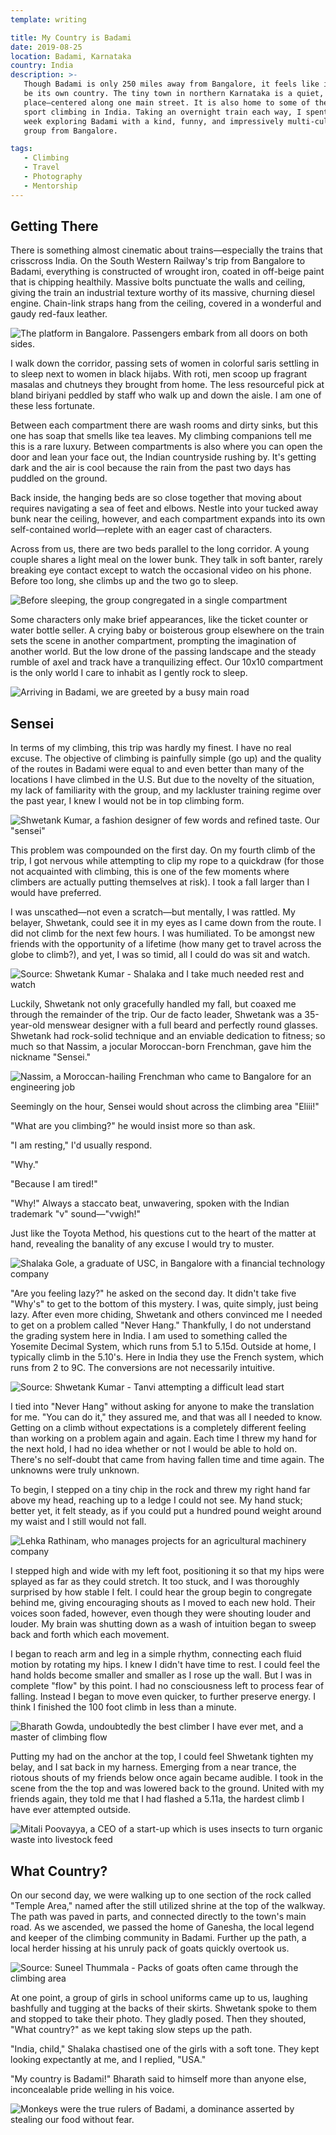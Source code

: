 ```yaml
---
template: writing

title: My Country is Badami
date: 2019-08-25
location: Badami, Karnataka
country: India
description: >-
   Though Badami is only 250 miles away from Bangalore, it feels like it could
   be its own country. The tiny town in northern Karnataka is a quiet, religious
   place—centered along one main street. It is also home to some of the best
   sport climbing in India. Taking an overnight train each way, I spent the last
   week exploring Badami with a kind, funny, and impressively multi-cultural
   group from Bangalore.

tags:
   - Climbing
   - Travel
   - Photography
   - Mentorship
---
```



## Getting There

There is something almost cinematic about trains—especially the trains that
crisscross India. On the South Western Railway's trip from Bangalore to Badami,
everything is constructed of wrought iron, coated in off-beige paint that is
chipping healthily. Massive bolts punctuate the walls and ceiling, giving the
train an industrial texture worthy of its massive, churning diesel engine.
Chain-link straps hang from the ceiling, covered in a wonderful and gaudy
red-faux leather.

![The platform in Bangalore. Passengers embark from all doors on both sides.](../images/train.jpg)

I walk down the corridor, passing sets of women in colorful saris settling in to
sleep next to women in black hijabs. With roti, men scoop up fragrant masalas
and chutneys they brought from home. The less resourceful pick at bland biriyani
peddled by staff who walk up and down the aisle. I am one of these less
fortunate.

Between each compartment there are wash rooms and dirty sinks, but this one has
soap that smells like tea leaves. My climbing companions tell me this is a rare
luxury. Between compartments is also where you can open the door and lean your
face out, the Indian countryside rushing by. It's getting dark and the air is
cool because the rain from the past two days has puddled on the ground.

Back inside, the hanging beds are so close together that moving about requires
navigating a sea of feet and elbows. Nestle into your tucked away bunk near the
ceiling, however, and each compartment expands into its own self-contained
world—replete with an eager cast of characters.

Across from us, there are two beds parallel to the long corridor. A young couple
shares a light meal on the lower bunk. They talk in soft banter, rarely breaking
eye contact except to watch the occasional video on his phone. Before too long,
she climbs up and the two go to sleep.

![Before sleeping, the group congregated in a single compartment](../images/IMG_9244.jpg)

Some characters only make brief appearances, like the ticket counter or water
bottle seller. A crying baby or boisterous group elsewhere on the train sets the
scene in another compartment, prompting the imagination of another world. But
the low drone of the passing landscape and the steady rumble of axel and track
have a tranquilizing effect. Our 10x10 compartment is the only world I care to
inhabit as I gently rock to sleep.

![Arriving in Badami, we are greeted by a busy main road](../images/DSCF4419.jpg)

## Sensei

In terms of my climbing, this trip was hardly my finest. I have no real excuse.
The objective of climbing is painfully simple (go up) and the quality of the
routes in Badami were equal to and even better than many of the locations I have
climbed in the U.S. But due to the novelty of the situation, my lack of
familiarity with the group, and my lackluster training regime over the past
year, I knew I would not be in top climbing form.

![Shwetank Kumar, a fashion designer of few words and refined taste. Our "sensei"](../images/climb.jpg)

This problem was compounded on the first day. On my fourth climb of the trip, I
got nervous while attempting to clip my rope to a quickdraw (for those not
acquainted with climbing, this is one of the few moments where climbers are
actually putting themselves at risk). I took a fall larger than I would have
preferred.

I was unscathed—not even a scratch—but mentally, I was rattled. My belayer,
Shwetank, could see it in my eyes as I came down from the route. I did not climb
for the next few hours. I was humiliated. To be amongst new friends with the
opportunity of a lifetime (how many get to travel across the globe to climb?),
and yet, I was so timid, all I could do was sit and watch.

![Source: Shwetank Kumar - Shalaka and I take much needed rest and watch](../images/DSC_1244.jpg)

Luckily, Shwetank not only gracefully handled my fall, but coaxed me through the
remainder of the trip. Our de facto leader, Shwetank was a 35-year-old menswear
designer with a full beard and perfectly round glasses. Shwetank had rock-solid
technique and an enviable dedication to fitness; so much so that Nassim, a
jocular Moroccan-born Frenchman, gave him the nickname "Sensei."

![Nassim, a Moroccan-hailing Frenchman who came to Bangalore for an engineering job](../images/nassim.jpg)

Seemingly on the hour, Sensei would shout across the climbing area "Eliii!"

"What are you climbing?" he would insist more so than ask.

"I am resting," I'd usually respond.

"Why."

"Because I am tired!"

"Why!" Always a staccato beat, unwavering, spoken with the Indian trademark "v"
sound—"vwigh!"

<Citation
	link='https://constantrenewal.com/toyota-method/'
	publication='Constant Renewal'
	noAuthor
	headline='The Toyota Method: A Shortcut For Identifying And Solving Your Problems'
	directQuote='Observe the production floor without preconceptions, Toyota would advise. Ask ‘why’ five times about every matter.'>
	Just like the Toyota Method, his questions cut to the heart of the matter at
	hand, revealing the banality of any excuse I would try to muster.
</Citation>

![Shalaka Gole, a graduate of USC, in Bangalore with a financial technology company](../images/DSCF4117.jpg)

"Are you feeling lazy?" he asked on the second day. It didn't take five "Why's"
to get to the bottom of this mystery. I was, quite simply, just being lazy.
After even more chiding, Shwetank and others convinced me I needed to get on a
problem called "Never Hang." Thankfully, I do not understand the grading system
here in India. I am used to something called the Yosemite Decimal System, which
runs from 5.1 to 5.15d. Outside at home, I typically climb in the 5.10's. Here
in India they use the French system, which runs from 2 to 9C. The conversions
are not necessarily intuitive.

![Source: Shwetank Kumar - Tanvi attempting a difficult lead start](../images/DSC_1229.jpg)

I tied into "Never Hang" without asking for anyone to make the translation for
me. "You can do it," they assured me, and that was all I needed to know. Getting
on a climb without expectations is a completely different feeling than working
on a problem again and again. Each time I threw my hand for the next hold, I had
no idea whether or not I would be able to hold on. There's no self-doubt that
came from having fallen time and time again. The unknowns were truly unknown.

To begin, I stepped on a tiny chip in the rock and threw my right hand far above
my head, reaching up to a ledge I could not see. My hand stuck; better yet, it
felt steady, as if you could put a hundred pound weight around my waist and I
still would not fall.

![Lehka Rathinam, who manages projects for an agricultural machinery company](../images/lekha.jpg)

I stepped high and wide with my left foot, positioning it so that my hips were
splayed as far as they could stretch. It too stuck, and I was thoroughly
surprised by how stable I felt. I could hear the group begin to congregate
behind me, giving encouraging shouts as I moved to each new hold. Their voices
soon faded, however, even though they were shouting louder and louder. My brain
was shutting down as a wash of intuition began to sweep back and forth which
each movement.

I began to reach arm and leg in a simple rhythm, connecting each fluid motion by
rotating my hips. I knew I didn't have time to rest. I could feel the hand holds
become smaller and smaller as I rose up the wall. But I was in complete "flow"
by this point. I had no consciousness left to process fear of falling. Instead I
began to move even quicker, to further preserve energy. I think I finished the
100 foot climb in less than a minute.

![Bharath Gowda, undoubtedly the best climber I have ever met, and a master of climbing flow](../images/bharath.jpg)

Putting my had on the anchor at the top, I could feel Shwetank tighten my belay,
and I sat back in my harness. Emerging from a near trance, the riotous shouts of
my friends below once again became audible. I took in the scene from the the top
and was lowered back to the ground. United with my friends again, they told me
that I had flashed a 5.11a, the hardest climb I have ever attempted outside.

![Mitali Poovayya, a CEO of a start-up which is uses insects to turn organic waste into livestock feed](../images/mitali.jpg)

## What Country?

On our second day, we were walking up to one section of the rock called "Temple
Area," named after the still utilized shrine at the top of the walkway. The path
was paved in parts, and connected directly to the town's main road. As we
ascended, we passed the home of Ganesha, the local legend and keeper of the
climbing community in Badami. Further up the path, a local herder hissing at his
unruly pack of goats quickly overtook us.

![Source: Suneel Thummala - Packs of goats often came through the climbing area](../images/IMG_20190815_171018.jpg)

At one point, a group of girls in school uniforms came up to us, laughing
bashfully and tugging at the backs of their skirts. Shwetank spoke to them and
stopped to take their photo. They gladly posed. Then they shouted, "What
country?" as we kept taking slow steps up the path.

"India, child," Shalaka chastised one of the girls with a soft tone. They kept
looking expectantly at me, and I replied, "USA."

"My country is Badami!" Bharath said to himself more than anyone else,
inconcealable pride welling in his voice.

![Monkeys were the true rulers of Badami, a dominance asserted by stealing our food without fear.](../images/DSCF3864.jpg)

